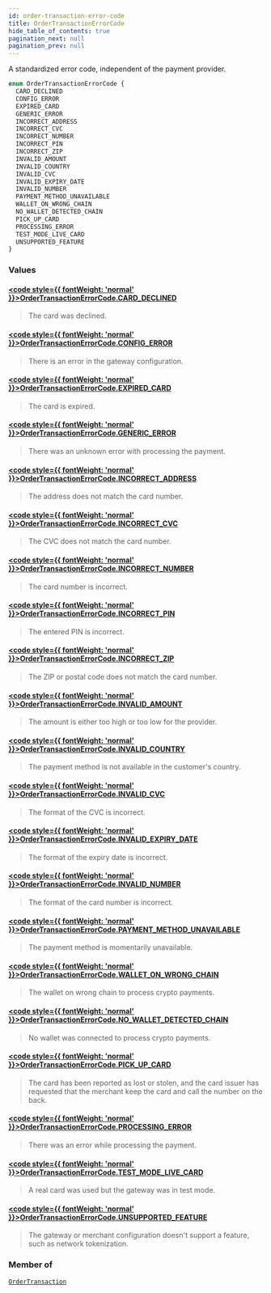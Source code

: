 ```yaml
---
id: order-transaction-error-code
title: OrderTransactionErrorCode
hide_table_of_contents: true
pagination_next: null
pagination_prev: null
---
```








A standardized error code, independent of the payment provider.

```graphql
enum OrderTransactionErrorCode {
  CARD_DECLINED
  CONFIG_ERROR
  EXPIRED_CARD
  GENERIC_ERROR
  INCORRECT_ADDRESS
  INCORRECT_CVC
  INCORRECT_NUMBER
  INCORRECT_PIN
  INCORRECT_ZIP
  INVALID_AMOUNT
  INVALID_COUNTRY
  INVALID_CVC
  INVALID_EXPIRY_DATE
  INVALID_NUMBER
  PAYMENT_METHOD_UNAVAILABLE
  WALLET_ON_WRONG_CHAIN
  NO_WALLET_DETECTED_CHAIN
  PICK_UP_CARD
  PROCESSING_ERROR
  TEST_MODE_LIVE_CARD
  UNSUPPORTED_FEATURE
}
```


### Values

#### [<code style={{ fontWeight: 'normal' }}>OrderTransactionErrorCode.<b>CARD_DECLINED</b></code>](#) 
> The card was declined.
> 

#### [<code style={{ fontWeight: 'normal' }}>OrderTransactionErrorCode.<b>CONFIG_ERROR</b></code>](#) 
> There is an error in the gateway configuration.
> 

#### [<code style={{ fontWeight: 'normal' }}>OrderTransactionErrorCode.<b>EXPIRED_CARD</b></code>](#) 
> The card is expired.
> 

#### [<code style={{ fontWeight: 'normal' }}>OrderTransactionErrorCode.<b>GENERIC_ERROR</b></code>](#) 
> There was an unknown error with processing the payment.
> 

#### [<code style={{ fontWeight: 'normal' }}>OrderTransactionErrorCode.<b>INCORRECT_ADDRESS</b></code>](#) 
> The address does not match the card number.
> 

#### [<code style={{ fontWeight: 'normal' }}>OrderTransactionErrorCode.<b>INCORRECT_CVC</b></code>](#) 
> The CVC does not match the card number.
> 

#### [<code style={{ fontWeight: 'normal' }}>OrderTransactionErrorCode.<b>INCORRECT_NUMBER</b></code>](#) 
> The card number is incorrect.
> 

#### [<code style={{ fontWeight: 'normal' }}>OrderTransactionErrorCode.<b>INCORRECT_PIN</b></code>](#) 
> The entered PIN is incorrect.
> 

#### [<code style={{ fontWeight: 'normal' }}>OrderTransactionErrorCode.<b>INCORRECT_ZIP</b></code>](#) 
> The ZIP or postal code does not match the card number.
> 

#### [<code style={{ fontWeight: 'normal' }}>OrderTransactionErrorCode.<b>INVALID_AMOUNT</b></code>](#) 
> The amount is either too high or too low for the provider.
> 

#### [<code style={{ fontWeight: 'normal' }}>OrderTransactionErrorCode.<b>INVALID_COUNTRY</b></code>](#) 
> The payment method is not available in the customer's country.
> 

#### [<code style={{ fontWeight: 'normal' }}>OrderTransactionErrorCode.<b>INVALID_CVC</b></code>](#) 
> The format of the CVC is incorrect.
> 

#### [<code style={{ fontWeight: 'normal' }}>OrderTransactionErrorCode.<b>INVALID_EXPIRY_DATE</b></code>](#) 
> The format of the expiry date is incorrect.
> 

#### [<code style={{ fontWeight: 'normal' }}>OrderTransactionErrorCode.<b>INVALID_NUMBER</b></code>](#) 
> The format of the card number is incorrect.
> 

#### [<code style={{ fontWeight: 'normal' }}>OrderTransactionErrorCode.<b>PAYMENT_METHOD_UNAVAILABLE</b></code>](#) 
> The payment method is momentarily unavailable.
> 

#### [<code style={{ fontWeight: 'normal' }}>OrderTransactionErrorCode.<b>WALLET_ON_WRONG_CHAIN</b></code>](#) 
> The wallet on wrong chain to process crypto payments.
> 

#### [<code style={{ fontWeight: 'normal' }}>OrderTransactionErrorCode.<b>NO_WALLET_DETECTED_CHAIN</b></code>](#) 
> No wallet was connected to process crypto payments.
> 

#### [<code style={{ fontWeight: 'normal' }}>OrderTransactionErrorCode.<b>PICK_UP_CARD</b></code>](#) 
> The card has been reported as lost or stolen, and the card issuer has requested that the merchant keep the card and call the number on the back.
> 

#### [<code style={{ fontWeight: 'normal' }}>OrderTransactionErrorCode.<b>PROCESSING_ERROR</b></code>](#) 
> There was an error while processing the payment.
> 

#### [<code style={{ fontWeight: 'normal' }}>OrderTransactionErrorCode.<b>TEST_MODE_LIVE_CARD</b></code>](#) 
> A real card was used but the gateway was in test mode.
> 

#### [<code style={{ fontWeight: 'normal' }}>OrderTransactionErrorCode.<b>UNSUPPORTED_FEATURE</b></code>](#) 
> The gateway or merchant configuration doesn't support a feature, such as network tokenization.
> 



### Member of

[`OrderTransaction`](/objects/order-transaction)  <Badge class="secondary" text="object"/>



